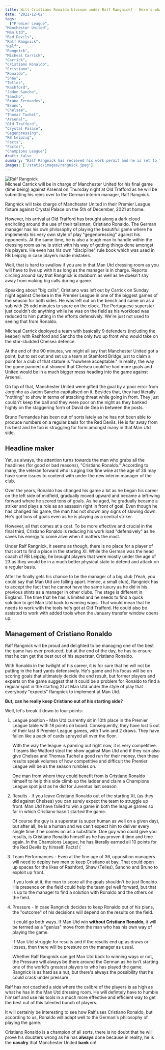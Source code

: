 ```yaml
---
title: Will Cristiano Ronaldo blossom under Ralf Rangnick? - Here's what we have for you
date: '2021-12-02'
tags:
  ["Premier League",
"Manchester United",
"Man Utd",
"Red Devils",
"Ralf Rangnick",
"Ralf",
"Rangnick",
"Micheal Carrick",
"Carrick",
"Cristiano Ronaldo",
"Cristiano",
"Ronaldo",
"Shaw",
"Telles",
"Rashford",
"Jadon Sancho",
"Sancho",
"Bruno Fernandes",
"Bruno",
"Chelsea",
"Thomas Tuchel",
"Arsenal",
"Old Trafford",
"Crystal Palace",
"Gegenpressing",
"RB Leipzig",
"Facts",
"Factos",
"Champions League"]
draft: false
summary: "Ralf Rangnick has recieved his work permit and he is set to take centre stage this weekend against Crystal Palace where he will be managing the likes of Cristiano Ronaldo and co, but is there going to be an issue for both parties to contend with? Join along and read what we have in store for you."
images: ['/static/images/rangnick.jpeg']
---
```


<div className="flex flex-wrap -mx-2 overflow-hidden xl:-mx-2 text-right">
  <div className="my-1 px-2 w-full overflow-hidden xl:my-1 xl:px-2 xl:w-1/2">
    <Image alt="Ralf Rangnick" src="/static/images/rangnick.jpeg" width={1227} height={700} />
    <br />
  </div>
</div>
Micheal Carrick will be in charge of Manchester United for his final game (time being) against Arsenal
on Thursday night at Old Trafford as he will be submitting his reins over to the German interim manager,
Ralf Rangnick.

Rangnick will take charge of Manchester United in their Premier League fixture against Crystal Palace on the 5th of December, 2021 at home.

However, his arrival at Old Trafford has brought along a dark cloud encircling around the use of their talisman, Cristiano Ronaldo. The German manager has his own philosophy of playing the beautiful game where he implements his very own style of play "gegenpressing" against his opponents. At the same time, he is also a tough man to handle within the dressing room as he is strict with his way of getting things done amongst his players. He even has his own "discipline" rule book which was used in RB Leipzig in case players made mistakes.

Well, that is hard to swallow if you are in that Man Utd dressing room as you will have to live up with it as long as the manager is in charge. Reports circling around say that Rangnick is stubborn as well as he doesn't shy away from making big calls during a game.

Speaking about "big calls", Cristiano was left out by Carrick on Sunday night against Chelsea in the Premier League in one of the biggest games of the season for both sides. He was left out on the bench and came on as a sub with 25 odd minutes to spare on the clock. The Portuguese superstar just couldn't do anything while he was on the field as his workload was reduced to him putting in the efforts defensively. We're just not used to seeing that from Ronaldo.

Micheal Carrick deployed a team with basically 9 defenders (including the keeper) with Rashford and Sancho the only two up front who would take on the star-studded Chelsea defence.

At the end of the 90 minutes, we might all say that Manchester United got a point, but to set out and set up a team at Stamford Bridge just to claim a point for a club of that stature is "nowhere acceptable." In reality, the way the game panned out showed that Chelsea could've had more goals and United would be in a much bigger mess heading into the game against Arsenal.

On top of that, Manchester United were gifted the goal by a poor error from Jorginho as Jadon Sancho capitalised on it. Besides that, they had literally "nothing" to show in terms of attacking threat while going in front. They just couldn't keep the ball and they were poor on the night as they banked highly on the staggering form of David de Gea in between the posts.

Bruno Fernandes has been out of sorts lately as he has not been able to produce numbers on a regular basis for the Red Devils. He is far away from his best and he too is struggling for form amongst many in that Man Utd side.

## Headline maker

Yet, as always, the attention turns towards the man who grabs all the headlines (for good or bad reasons), "Cristiano Ronaldo." According to many, the veteran forward who is aging like fine wine at the age of 36 may have some issues to contend with under the new interim manager of the club.

Over the years, Ronaldo has changed his game a lot as he began his career on the left side of midfield, gradually moved upward and became a left-wing forward where he scored tons of goals. As he aged, he gradually became a striker and plays a role as an assassin right in front of goal. Even though he has changed his game, the man has not shown any signs of slowing down. He's got tons of goals even as he is playing as a central striker.

However, all that comes at a cost. To be more effective and crucial in the final third, Cristiano Ronaldo is reducing his work load "defensively" as he saves his energy to come alive when it matters the most.

Under Ralf Rangnick, it seems as though, there is no place for a player of that sort to find a place in the starting XI. While the German was the head coach of RB Leipzig, he brought players that were mostly under the age of 23 as they would be in a much better physical state to defend and attack on a regular basis.

After he finally gets his chance to be the manager of a big club (Yeah, you could say that Man Utd are falling apart. Hence, a small club), Rangnick has to accept the fact that he cannot have the same luxury as he did in his previous stints as a manager in other clubs. The stage is different in England. The time that he has is limited and he needs to find a quick solution to get Man Utd back to winning ways. That would mean that he needs to work with the tools he's got at Old Trafford. He could also be assisted to work with added tools when the January transfer window opens up.

## Management of Cristiano Ronaldo

Ralf Rangnick will be proud and delighted to be managing one of the best the game has ever produced, but at the end of the day, he has to ensure that he can get the best out of his superstar, Cristiano Ronaldo.

With Ronaldo in the twilight of his career, it is for sure that he will not be putting in the hard yards defensively. He's game and his focus will be on scoring goals that ultimately decide the end result, but former players and experts on the game suggest that it could be a problem for Ronaldo to find a regular spot in the starting XI at Man Utd under the style of play that everybody "expects" Rangnick to implement at Man Utd.

**But, can he really keep Cristiano out of his starting side?**

Well, let's break it down to four points:

1.  League position - Man Utd currently sit in 10th place in the Premier League table with 18 points on board. Consequently, they have lost 5 out of their last 8 Premier League games, with 1 win and 2 draws. They have fallen like a pack of cards sprayed all over the floor.

    With the way the league is panning out right now, it is very competitive. If teams like Watford steal the show against Man Utd and if they can also give Chelsea and Thomas Tuchel a good run for their money, then these results speak volumes of how competitive and difficult the Premier League will be as the season rumbles on.

    One man from whom they could benefit from is Cristiano Ronaldo himself to help this side climb up the ladder and claim a Champions League spot just as he did for Juventus last season.

2.  Results - If you leave Cristiano Ronaldo out of the starting XI, (as they did against Chelsea) you can surely expect the team to struggle up front. Man Utd have failed to win a game in both the league games so far in which Cristiano hasn't started the game.

    Of course the guy is a superstar (a super human as well on a given day), but after all, he is a human and we can't expect him to deliver every single time if he comes on as a substitute. One guy who could give you results, is Cristiano Ronaldo himself as he has proven it time and time again. In the Champions League, he has literally earned all 10 points for the Red Devils by himself. Facts! (

3.  Team Performances - Even at the fine age of 36, opposition managers will need to deploy two men to keep Cristiano at bay. That could open up spaces for the likes of Rashford, Shaw (Telles), Sancho and Bruno to exploit up front.

    If you look at it, the man to score all the goals shouldn't be just Ronaldo. His presence on the field could help the team gel well forward, but that is up to the manager to find a solution with Ronaldo and the others on the field.

4.  Pressure - In case Rangnick decides to keep Ronaldo out of his plans, the "outcome" of his decisions will depend on the results on the field.

    It could go both ways. If Man Utd win **without Cristiano Ronaldo**, it will be termed as a "genius" move from the man who has his own way of playing the game.

    If Man Utd struggle for results and if the results end up as draws or losses, then there will be pressure on the manager as usual.

    Whether Ralf Rangnick can get Man Utd back to winning ways or not, the Pressure will always be there around the German as he isn't starting one of the world's greatest players to who has played the game. Rangnick is as hard as a nut, but there's always the possibility that he could crack under pressure.

Ralf has not coached a side where the calibre of the players is as high as what he has in the Man Utd dressing room. He will defintely have to humble himself and use his tools in a much more effective and efficient way to get the best out of this talented bunch of players.

It will certainly be interesting to see how Ralf uses Cristiano Ronaldo, but according to us, Ronaldo will adapt well to the German's philosophy of playing the game.

Cristiano Ronaldo is a champion of all sorts, there is no doubt that he will prove his doubters wrong as he has **always** done because in reality, he is the **cavalry** that Manchester United **bank** on!
